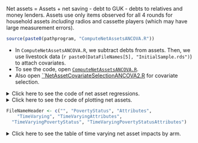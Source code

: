 Net assets = Assets + net saving - debt to GUK - debts to relatives and money lenders. Assets use only items observed for all 4 rounds for household assets *including* radios and cassette players (which may have large measurement errors). 

```r
source(paste0(pathprogram, "ComputeNetAssetsANCOVA.R"))
```

* In `ComputeNetAssetsANCOVA.R`, we subtract debts from assets. Then, we use livestock data (`r paste0(DataFileNames[5], "InitialSample.rds")`) to attach covariates.  
<!--
 such as:  

<p class="description"><small>`r grepout(lvostrings, colnames(lvo))`</small></p>
-->
* To see the code, open [`ComputeNetAssetsANCOVA.R`](../program/ComputeNetAssetsANCOVA.R).  
* Also open [``NetAssetCovariateSelectionANCOVA2.R](../program/NetAssetCovariateSelectionANCOVA2.R) for covariate selection.  

<details><summary>Click here to see the code of net asset regressions.</summary>
```r
FileName <- "NetAssets"
FileNameHeader <- c("", "PovertyStatus", "Attributes",
    "TimeVarying", "TimeVaryingAttributes",
  "TimeVaryingPovertyStatus", "TimeVaryingPovertyStatusAttributes")
regsuffixes <- c("", "P", "a", "T", "Ta", "TP", "TPa")
listheader <- paste0("nea", regsuffixes)
```r
library(qs)
source(paste0(pathprogram, "NetAssetCovariateSelectionANCOVA2.R"))
```
```r
####  number of regressions per specification k=1, ..., length(regsuffixes)
NeA1 <- readRDS(paste0(pathsaveHere, "NetAssetsRegData.rds"))
if (Only800) NeA1 <- NeA1[o800 == 1L, ]
NeA1[, grepout("Net2|Na|Br|^R|Pro|PAss", colnames(NeA1)) := NULL]
####  ls(pattern = "^incl\\d"): created in NetAssetCovariateSelectionANCOVA2.R 
####  "incl1" "incl2" "incl3" "incl4" "incl5" "incl6"
####  So jay = 6, 6 reg specifications in estimation. 1 is OLS, 2-6 are ANCOVA.
####   incl1: ^dummy[CI].*[ed]$|^dummy[LW].*[cgz]e$|dummy.*Poor$
####   incla1: ^dummy[CI].*[ed]$|^dummy[LW].*[cgz]e$|dummy.*Poor$
####   inclP1: ^dummy[CI].*[ed]$|^dummy[LW].*[cgz]e$|dummy.*Poor$
####   inclT1: ^(?=dummy[CI].*[ed].*|^dummy[LW].*[cgz]e.*|^Time\\.)(?!.*Had)
####   inclTa1: ^(?=dummy[CI].*[ed].*|^dummy[LW].*[cgz]e.*|^Time\\.)(?!.*Had)
####   inclTPa1: ^(?=dummy[CI].*[ed]|^dummy[LW].*[cgz]e.*|^Time\\.|^d.*Poor)(?!.*Had)
####  Data=NeA1. It is created in MergeAllNetAssetsANCOVA.R
####  Below is the snippets of it.
####	  ass <- readRDS(paste0(pathsaveHere, DataFileNames[4], "Trimmed.rds"))
####  	  obr <- readRDS(paste0(pathsaveHere, DataFileNames[11], "Trimmed.rds"))
####  	  arA <- readRDS(paste0(pathsaveHere, DataFileNames[2], "Trimmed.rds"))
####  	  lvo <- readRDS(paste0(pathsaveHere, DataFileNames[5], "InitialSample.rds"))
####  	  asso <- obr[ass]
####  	  assD <- asso[!is.na(IntDate), .(Arm, BStatus, hhid, survey, IntDate)]
####  	  arD <- arA[, .(hhid, survey, tee, Date, AttritIn, CumLoanAmount, 
####  	  arDebt <- assDW[arD]
####  	  assoD <- arDebtW[asso]
####  	  ass1R <- assoD[, 
####	      grepout(paste0(assstrings, "|RM"), colnames(assoD)), with = F]
####  	  NeA1R <- merge(ass1R, lvo1, by = commoncols, all.x = T)
####  	  NeA1 <- NeA1R[tee > 1, ]
jay <- max(as.numeric(gsub("incl", "", ls(pattern = "^incl\\d"))))
DataToUse1 <- DataToUse2 <- rep("NeA1", jay)
####  Previously, Rd 1-4 diff: DataToUse2 <- rep("NeA2", jay)
Addseparatingcols <- NULL; Separatingcolwidth <- NULL
Separatingcoltitle <- NULL
Regressands <- rep("NetValue", jay)
tableboxwidth <- 4.5
exclheader <- paste0("excl", regsuffixes)
inclheader <- gsub("ex", "in", exclheader)
dig.depmean <- 0
AddMeanStdColumn <- UseRawDataForDestat <- T
source(paste0(pathprogram, "ANCOVAEstimationFile3.R"))
ktft <- TabVariableDescription
```
```r
#### source(paste0(pathprogram, "DisplayCovariates.R"))
```
</details>


<details><summary>Click here to see the code of plotting net assets.</summary>
```{r figure net asset values at rd 1 by povertystatus, warning = F, message = F, fig.align='center', fig.height = 3, fig.width = 10, fig.cap = paste0("Net asset values at baseline by poverty class", "\\\\ {\\footnotesize Sum of assets and livestock holding values less outstanding debt. Original 800 HHs.\\setlength{\\baselineskip}{8pt}}"), fig.lp = 'Figure '}
library(ggplot2)
####  NetAssetsFigureData.rds created in ComputeNetAssetsANCOVA.rnw
NeAfig <- readRDS(paste0(pathsaveHere, "NetAssetsFigureData.rds"))
if (Only800) NeAfig <- NeAfig[o800 == 1L, ]
d2 <- subset(NeAfig, !is.na(Arm))
ColourForPoints <- c("darkblue", "darkred")
g <- ggplot(data = subset(d2, tee == 2 & 0 <= NetValue & NetValue < 100000), 
  aes(x=NarrowNetValue, fill = povertystatus)) + 
  geom_histogram(bins=50, alpha=.5, position="identity",
    aes(x = NetValue, y = ..density..)) +
  scale_x_log10() +
  theme(
    axis.text.x = element_text(size = 6), 
    axis.text.y = element_text(size = 6), 
    axis.title = element_text(size = 7), 
    legend.key.size = unit(.15, "cm"),
    legend.text = element_text(size = 6),
    legend.title = element_text(size = 6),
    legend.position = "bottom")
ggsave(
  paste0(pathprogram, "figure/EstimationMemo/NetAssetsAtRd1.png"),
  g,
  width = 12, height = 6, units = "cm",
  dpi = 300
 )
####  postscript does not support transparency.
####  setEPS()
####  postscript(file =  
####    paste0(pathprogram, 
####      "figure/ImpactEstimationOriginal1600Memo3/NetAssetsAtRd1.eps"),
####    , width = 5, height = 2.5, horizontal = F) # unit: inch
####  print(g)
####  dev.off()
pdf(file =  
  paste0(pathprogram, "figure/EstimationMemo/NetAssetsAtRd1.pdf"),
  , width = 8/2.54, height = 5/2.54, pointsize = 10) # native unit: inch
print(g)
whatever <- dev.off()
```
```{r figure net asset values by povertystatus, warning = F, message = F, fig.align='center', fig.height = 3, fig.width = 10, fig.cap = paste0("Net asset values by poverty class", "\\\\ {\\footnotesize Sum of assets and livestock holding values less outstanding debt. Original 800 HHs.\\setlength{\\baselineskip}{8pt}}"), fig.lp = 'Figure '}
library(ggplot2)
####  NetAssetsFigureData.rds created in ComputeNetAssetsANCOVA.rnw
NeAfig <- readRDS(paste0(pathsaveHere, "NetAssetsFigureData.rds"))
if (Only800) NeAfig <- NeAfig[o800 == 1L, ]
d2 <- subset(NeAfig, !is.na(Arm))
d2[, Type := "net assets"]
g <- ggplot(data = d2) + 
  geom_boxplot(aes(x= factor(tee), y = NetValue, colour = povertystatus), 
    outlier.alpha = 0.1)+
  scale_x_discrete(name = "survey round") +
  scale_y_continuous(name = "asset values (Tk.)",
    breaks = seq(0, 100000, 10000), limits = c(0, 100000)) +
  theme(
   axis.text.x = element_text(size = 6), 
   axis.text.y = element_text(size = 6), 
   axis.title = element_text(size = 7), 
   strip.text.x = element_text(color = "blue", size = 6, 
     margin = margin(0, .5, 0, .5, "cm")), 
   strip.text.y = element_text(color = "blue", size = 6, 
     margin = margin(.5, 0, .5, 0, "cm")),
   legend.position = "bottom") +
  facet_grid(. ~ Arm)
ggsave(
  paste0(pathprogram, 
    "figure/EstimationMemo/NetAssets.jpg"),
  g,
  width = 12, height = 6, units = "cm",
  dpi = 300*4
 )
pdf(file =  
  paste0(pathprogram, 
    "figure/EstimationMemo/NetAssets.pdf"),
  , width = 8/2.54, height = 5/2.54, pointsize = 10) # native unit: inch
print(g)
whatever <- dev.off()
```
</details>



```r
FileNameHeader <- c("", "PovertyStatus", "Attributes",
    "TimeVarying", "TimeVaryingAttributes",
  "TimeVaryingPovertyStatus", "TimeVaryingPovertyStatusAttributes")
```

<details><summary>Click here to see the table of time varying net asset impacts by arm.</summary>
Net assets impacts by arm and period   
`r HTML_NetAssetsTimeVarying`  
<p class="description"><small>Note: `r ktft`</small></p>
</details>


